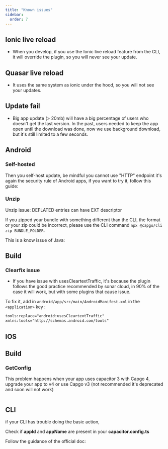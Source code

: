 ```yaml
---
title: "Known issues"
sidebar:
  order: 7
---
```



## Ionic live reload

* When you develop, if you use the Ionic live reload feature from the CLI, it will override the plugin, so you will never see your update.

## Quasar live reload

* It uses the same system as ionic under the hood, so you will not see your updates.

## Update fail

* Big app update (> 20mb) will have a big percentage of users who doesn't get the last version.  In the past, users needed to keep the app open until the download was done, now we use background download, but it's still limited to a few seconds.

## Android

### Self-hosted

Then you self-host update, be mindful you cannot use "HTTP" endpoint it's again the security rule of Android apps, if you want to try it, follow this guide:

<LinkCard
	title="How to allow all Network connection types HTTP and HTTPS in Android (9) Pie?"
	href="https://stackoverflow.com/a/51902630/5511370"
/>

### Unzip 

Unzip issue: DEFLATED entries can have EXT descriptor

If you zipped your bundle with something different than the CLI, the format or your zip could be incorrect, please use the CLI command `npx @capgo/cli zip BUNDLE_FOLDER`.

This is a know issue of Java:

<LinkCard
	title="Unzip issue: DEFLATED entries can have EXT descriptor"
	href="https://bugs.openjdk.org/browse/JDK-8143613"
/>


## Build

### Clearfix issue

* If you have issue with usesCleartextTraffic, it's because the plugin follows the good practice recommended by sonar cloud, in 90% of the case it will work, but with some plugins that cause issue.

To fix it, add in `android/app/src/main/AndroidManifest.xml` in the `<application>` key :

```xml
tools:replace="android:usesCleartextTraffic"
xmlns:tools="http://schemas.android.com/tools"
```

## IOS

## Build

### GetConfig

This problem happens when your app uses capacitor 3 with Capgo 4, upgrade your app to v4 or use Capgo v3 (not recommended it's deprecated and soon will not work)

<figure><img src="/issue_get_config.png" alt="" /><figcaption></figcaption></figure>

## CLI

if your CLI has trouble doing the basic action,

Check if **appId** and **appName** are present in your **capacitor.config.ts**

Follow the guidance of the official doc:

<LinkCard
	title="Capacitor Configuration"
	href="https://capacitorjs.com/docs/config"
/>
